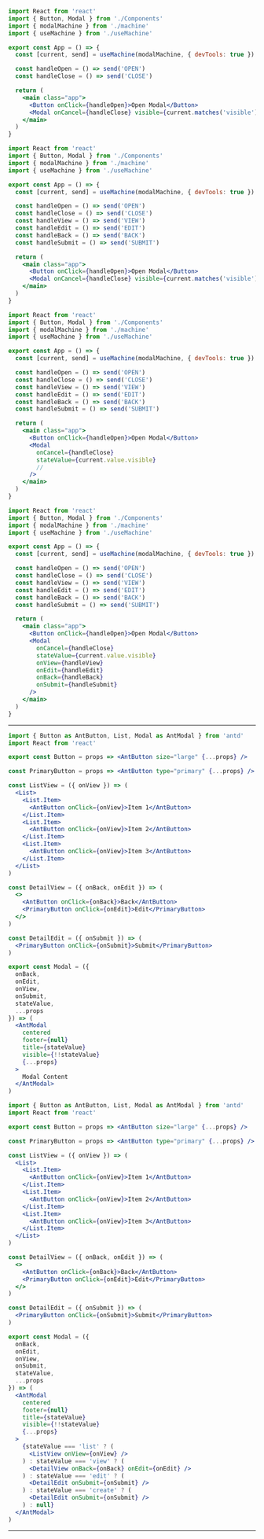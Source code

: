 
<CodeSurferLayout>

```jsx title="Implement Modal states" subtitle="Using the Hierarchical State"
import React from 'react'
import { Button, Modal } from './Components'
import { modalMachine } from './machine'
import { useMachine } from './useMachine'

export const App = () => {
  const [current, send] = useMachine(modalMachine, { devTools: true })

  const handleOpen = () => send('OPEN')
  const handleClose = () => send('CLOSE')

  return (
    <main class="app">
      <Button onClick={handleOpen}>Open Modal</Button>
      <Modal onCancel={handleClose} visible={current.matches('visible')} />
    </main>
  )
}
```

```jsx 11:14 title="Implement Modal states" subtitle="Define event handlers"
import React from 'react'
import { Button, Modal } from './Components'
import { modalMachine } from './machine'
import { useMachine } from './useMachine'

export const App = () => {
  const [current, send] = useMachine(modalMachine, { devTools: true })

  const handleOpen = () => send('OPEN')
  const handleClose = () => send('CLOSE')
  const handleView = () => send('VIEW')
  const handleEdit = () => send('EDIT')
  const handleBack = () => send('BACK')
  const handleSubmit = () => send('SUBMIT')

  return (
    <main class="app">
      <Button onClick={handleOpen}>Open Modal</Button>
      <Modal onCancel={handleClose} visible={current.matches('visible')} />
    </main>
  )
}
```

```jsx 21 title="Implement Modal states" subtitle="Pass down the value of 'visible' inner state"
import React from 'react'
import { Button, Modal } from './Components'
import { modalMachine } from './machine'
import { useMachine } from './useMachine'

export const App = () => {
  const [current, send] = useMachine(modalMachine, { devTools: true })

  const handleOpen = () => send('OPEN')
  const handleClose = () => send('CLOSE')
  const handleView = () => send('VIEW')
  const handleEdit = () => send('EDIT')
  const handleBack = () => send('BACK')
  const handleSubmit = () => send('SUBMIT')

  return (
    <main class="app">
      <Button onClick={handleOpen}>Open Modal</Button>
      <Modal
        onCancel={handleClose}
        stateValue={current.value.visible}
        //
      />
    </main>
  )
}
```

```jsx 22:25 title="Implement Modal states" subtitle="Pass down the event handlers"
import React from 'react'
import { Button, Modal } from './Components'
import { modalMachine } from './machine'
import { useMachine } from './useMachine'

export const App = () => {
  const [current, send] = useMachine(modalMachine, { devTools: true })

  const handleOpen = () => send('OPEN')
  const handleClose = () => send('CLOSE')
  const handleView = () => send('VIEW')
  const handleEdit = () => send('EDIT')
  const handleBack = () => send('BACK')
  const handleSubmit = () => send('SUBMIT')

  return (
    <main class="app">
      <Button onClick={handleOpen}>Open Modal</Button>
      <Modal
        onCancel={handleClose}
        stateValue={current.value.visible}
        onView={handleView}
        onEdit={handleEdit}
        onBack={handleBack}
        onSubmit={handleSubmit}
      />
    </main>
  )
}
```

</CodeSurferLayout>

---

<CodeSurferLayout>

```jsx 48 title="Implement Modal states" subtitle="Render Modal conditionally"
import { Button as AntButton, List, Modal as AntModal } from 'antd'
import React from 'react'

export const Button = props => <AntButton size="large" {...props} />

const PrimaryButton = props => <AntButton type="primary" {...props} />

const ListView = ({ onView }) => (
  <List>
    <List.Item>
      <AntButton onClick={onView}>Item 1</AntButton>
    </List.Item>
    <List.Item>
      <AntButton onClick={onView}>Item 2</AntButton>
    </List.Item>
    <List.Item>
      <AntButton onClick={onView}>Item 3</AntButton>
    </List.Item>
  </List>
)

const DetailView = ({ onBack, onEdit }) => (
  <>
    <AntButton onClick={onBack}>Back</AntButton>
    <PrimaryButton onClick={onEdit}>Edit</PrimaryButton>
  </>
)

const DetailEdit = ({ onSubmit }) => (
  <PrimaryButton onClick={onSubmit}>Submit</PrimaryButton>
)

export const Modal = ({
  onBack,
  onEdit,
  onView,
  onSubmit,
  stateValue,
  ...props
}) => (
  <AntModal
    centered
    footer={null}
    title={stateValue}
    visible={!!stateValue}
    {...props}
  >
    Modal Content
  </AntModal>
)
```

```jsx 48:56 title="Implement Modal states" subtitle="Render Modal conditionally"
import { Button as AntButton, List, Modal as AntModal } from 'antd'
import React from 'react'

export const Button = props => <AntButton size="large" {...props} />

const PrimaryButton = props => <AntButton type="primary" {...props} />

const ListView = ({ onView }) => (
  <List>
    <List.Item>
      <AntButton onClick={onView}>Item 1</AntButton>
    </List.Item>
    <List.Item>
      <AntButton onClick={onView}>Item 2</AntButton>
    </List.Item>
    <List.Item>
      <AntButton onClick={onView}>Item 3</AntButton>
    </List.Item>
  </List>
)

const DetailView = ({ onBack, onEdit }) => (
  <>
    <AntButton onClick={onBack}>Back</AntButton>
    <PrimaryButton onClick={onEdit}>Edit</PrimaryButton>
  </>
)

const DetailEdit = ({ onSubmit }) => (
  <PrimaryButton onClick={onSubmit}>Submit</PrimaryButton>
)

export const Modal = ({
  onBack,
  onEdit,
  onView,
  onSubmit,
  stateValue,
  ...props
}) => (
  <AntModal
    centered
    footer={null}
    title={stateValue}
    visible={!!stateValue}
    {...props}
  >
    {stateValue === 'list' ? (
      <ListView onView={onView} />
    ) : stateValue === 'view' ? (
      <DetailView onBack={onBack} onEdit={onEdit} />
    ) : stateValue === 'edit' ? (
      <DetailEdit onSubmit={onSubmit} />
    ) : stateValue === 'create' ? (
      <DetailEdit onSubmit={onSubmit} />
    ) : null}
  </AntModal>
)
```

</CodeSurferLayout>

---

<App />
